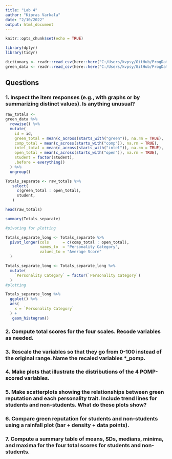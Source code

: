 ```yaml
---
title: "Lab 4"
author: "Kipras Varkala"
date: "2/10/2022"
output: html_document
---
```


```r
knitr::opts_chunk$set(echo = TRUE)

library(dplyr)
library(tidyr)
```

```r
dictionary <- readr::read_csv(here::here("C:/Users/kvpsy/GitHub/ProgDataClass/data", "green-dictionary.csv"))
green_data <- readr::read_csv(here::here("C:/Users/kvpsy/GitHub/ProgDataClass/data", "green-data.csv"))
```


## Questions


### 1. Inspect the item responses (e.g., with graphs or by summarizing distinct values). Is anything unusual?

```r
raw_totals <-
green_data %>%
  rowwise() %>%
  mutate(
    id = id,
    green_total = mean(c_across(starts_with("green")), na.rm = TRUE),
    comp_total = mean(c_across(starts_with("comp")), na.rm = TRUE),
    intel_total = mean(c_across(starts_with("intel")), na.rm = TRUE),
    open_total = mean(c_across(starts_with("open")), na.rm = TRUE),
    student = factor(student),
    .before = everything()
  ) %>%
  ungroup() 

Totals_separate <- raw_totals %>%
   select(
     c(green_total : open_total),
     student,
   )

head(raw_totals)

summary(Totals_separate)

#pivoting for plotting

Totals_separate_long <- Totals_separate %>%
  pivot_longer(cols      = c(comp_total : open_total),
               names_to  = "Personality Category",
               values_to = "Average Score"
  )

Totals_separate_long <- Totals_separate_long %>%
  mutate(
    `Personality Category` = factor(`Personality Category`)
  )
#plotting

Totals_separate_long %>%
  ggplot() %>%
  aes(
    x = `Personality Category`
  ) +
   geom_histogram() 
```



### 2. Compute total scores for the four scales. Recode variables as needed.

### 3. Rescale the variables so that they go from 0-100 instead of the original range. Name the recaled variables *_pomp.

### 4. Make plots that illustrate the distributions of the 4 POMP-scored variables.

### 5. Make scatterplots showing the relationships between green reputation and each personality trait. Include trend lines for students and non-students. What do these plots show?

### 6. Compare green reputation for students and non-students using a rainfall plot (bar + density + data points).

### 7. Compute a summary table of means, SDs, medians, minima, and maxima for the four total scores for students and non-students.






